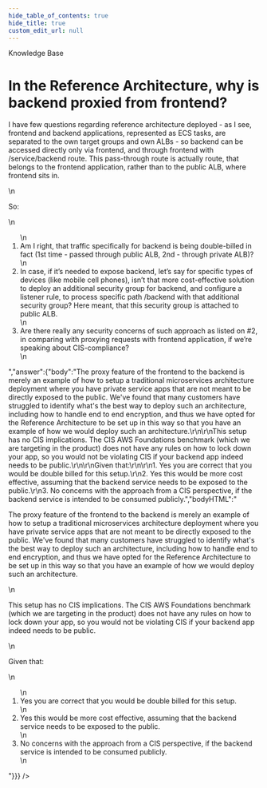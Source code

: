 ```yaml
---
hide_table_of_contents: true
hide_title: true
custom_edit_url: null
---
```



<head>
  <link rel="canonical" href="https://github.com/tnn-tnn-tnn-tnn-tnn-gruntwork-io/knowledge-base/discussions/389" />
</head>

<CenterLayout>
<span className="searchCategory">Knowledge Base</span>
<h1>In the Reference Architecture, why is backend proxied from frontend?</h1>
<GitHub discussion={{"id":"D_kwDOF8slf84APWwo","number":389,"author":{"login":"yorinasub17"},"title":"In the Reference Architecture, why is backend proxied from frontend?","body":"I have few questions regarding reference architecture deployed - as I see, frontend and backend applications, represented as ECS tasks, are separated to the own target groups and own ALBs - so backend can be accessed directly only via frontend, and through frontend with /service/backend  route. This pass-through route is actually route, that belongs to the frontend application, rather than to the public ALB, where frontend sits in.\r\n\r\nSo:\r\n1. Am I right, that traffic specifically for backend is being double-billed in fact (1st time - passed through public ALB, 2nd - through private ALB)?\r\n1. In case, if it’s needed to expose backend, let’s say for specific types of devices (like mobile cell phones), isn’t that more cost-effective solution to deploy an additional security group for backend, and configure a listener rule, to process specific path /backend  with that additional security group? Here meant, that this security group is attached to public ALB.\r\n1. Are there really any security concerns of such approach as listed on #2, in comparing with proxying requests with frontend application, if we’re speaking about CIS-compliance?","bodyHTML":"<p dir=\"auto\">I have few questions regarding reference architecture deployed - as I see, frontend and backend applications, represented as ECS tasks, are separated to the own target groups and own ALBs - so backend can be accessed directly only via frontend, and through frontend with /service/backend  route. This pass-through route is actually route, that belongs to the frontend application, rather than to the public ALB, where frontend sits in.</p>\n<p dir=\"auto\">So:</p>\n<ol dir=\"auto\">\n<li>Am I right, that traffic specifically for backend is being double-billed in fact (1st time - passed through public ALB, 2nd - through private ALB)?</li>\n<li>In case, if it’s needed to expose backend, let’s say for specific types of devices (like mobile cell phones), isn’t that more cost-effective solution to deploy an additional security group for backend, and configure a listener rule, to process specific path /backend  with that additional security group? Here meant, that this security group is attached to public ALB.</li>\n<li>Are there really any security concerns of such approach as listed on #2, in comparing with proxying requests with frontend application, if we’re speaking about CIS-compliance?</li>\n</ol>","answer":{"body":"The proxy feature of the frontend to the backend is merely an example of how to setup a traditional microservices architecture deployment where you have private service apps that are not meant to be directly exposed to the public. We've found that many customers have struggled to identify what's the best way to deploy such an architecture, including how to handle end to end encryption, and thus we have opted for the Reference Architecture to be set up in this way so that you have an example of how we would deploy such an architecture.\r\n\r\nThis setup has no CIS implications. The CIS AWS Foundations benchmark (which we are targeting in the product) does not have any rules on how to lock down your app, so you would not be violating CIS if your backend app indeed needs to be public.\r\n\r\nGiven that:\r\n\r\n1. Yes you are correct that you would be double billed for this setup.\r\n2. Yes this would be more cost effective, assuming that the backend service needs to be exposed to the public.\r\n3. No concerns with the approach from a CIS perspective, if the backend service is intended to be consumed publicly.","bodyHTML":"<p dir=\"auto\">The proxy feature of the frontend to the backend is merely an example of how to setup a traditional microservices architecture deployment where you have private service apps that are not meant to be directly exposed to the public. We've found that many customers have struggled to identify what's the best way to deploy such an architecture, including how to handle end to end encryption, and thus we have opted for the Reference Architecture to be set up in this way so that you have an example of how we would deploy such an architecture.</p>\n<p dir=\"auto\">This setup has no CIS implications. The CIS AWS Foundations benchmark (which we are targeting in the product) does not have any rules on how to lock down your app, so you would not be violating CIS if your backend app indeed needs to be public.</p>\n<p dir=\"auto\">Given that:</p>\n<ol dir=\"auto\">\n<li>Yes you are correct that you would be double billed for this setup.</li>\n<li>Yes this would be more cost effective, assuming that the backend service needs to be exposed to the public.</li>\n<li>No concerns with the approach from a CIS perspective, if the backend service is intended to be consumed publicly.</li>\n</ol>"}}} />

</CenterLayout>
  

<!-- ##DOCS-SOURCER-START
{
  "sourcePlugin": "github-discussions",
  "hash": "a7aba1a07e92b2f92341ebcae71c16de"
}
##DOCS-SOURCER-END -->
